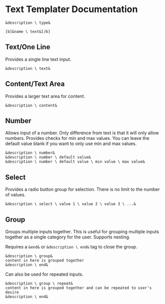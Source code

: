 # Text Templater Documentation

```
&description \ type&

[b]&name \ text&[/b]
```

## Text/One Line

Provides a single line text input.

```
&description \ text&
```

## Content/Text Area

Provides a larger text area for content.

```
&description \ content&
```

## Number

Allows input of a number. Only difference from text is that it will only allow numbers. Provides checks for min and max values. You can leave the default value blank if you want to only use min and max values.

```
&description \ number&
&description \ number \ default value&
&description \ number \ default value \ min value \ max value&
```

## Select

Provides a radio button group for selection. There is no limit to the number of values.

```
&description \ select \ value 1 \ value 2 \ value 3 \ ...&
```

## Group

Groups multiple inputs together. This is useful for grouping multiple inputs together as a single category for the user. Supports nesting.

Requires a `&end&` or `&description \ end&` tag to close the group.

```
&description \ group&
content in here is grouped together
&description \ end&
```

Can also be used for repeated inputs.

```
&description \ group \ repeat&
content in here is grouped together and can be repeated to user's desire
&description \ end&
```
